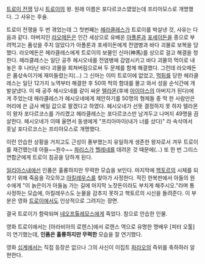 [[트로이 전쟁]] 당시 [[트로이]]의 왕.
원래 이름은 포다르코스였었는데 프리아모스로 개명했다. 그 사유는 후술.

트로이 전쟁을 두 번 겪었는데 그 첫번째는 [[헤라클레스]]가 트로이를 박살낸 것, 사유는 다음과 같다.
아버지인 [[라오메돈]]은 인간 세상으로 유배온 [[아폴론]]과 [[포세이돈]]을 종으로 부려먹고는 품삯을 주지 않았다가 아폴론과 포세이돈에게 전염병과 바다 괴물로 보복을 당했다. 라오메돈은 헤라클레스에게 트로이의 보물인 신마(神馬)를 상으로 걸고 해결을 청한다.
헤라클레스는 일단 공주 헤시오네를 전염병에 감염시키고 바다 괴물의 먹이로 내놓은 후 나타난 바다 괴물을 회쳐버림으로써 두 문제를 함께 해결했다.
그런데 라오메돈은 품삯속이기에 재미들렸는지(...) 그 신마는 이미 트로이에 없었고, [[먹튀]]를 당한 헤라클레스는 일단 12가지 노역부터 해결한 후 50여 척의 함대를 몰고 와서 성을 순식간에 개발살냈다.
이 때 공주 헤시오네를 같이 싸운 [[텔라몬]](후에 [[아이아스]]의 아버지가 된다)에게 주었는데 헤라클레스가 헤시오네에게 제안하기를 50명의 형제들 중 딱 한 사람만은 머리에 쓴 금사 베일 값으로 팔겠다고 하였다. 헤시오네가 선뜻 결정하지 못 하자 텔라몬이 왕자 포다르코스를 가리켰고 헤라클레스는 포다르코스만 남겨두고 나머지 49명을 끔살한다. 헤시오네가 이때 울면서 동생에게 "프리아마이(내가 너를 샀다)" 라 속삭여서 훗날 포다르코스는 프리아모스로 개명했다.

이런 안습한 상황을 거치고도 근성이 풍부했는지 유일하게 생존한 왕자로서 겨우 트로이를 재건했는데 아들~~원수~~ [[파리스]]가 [[헬레네]]를 데려온 것 때문에(...) 또 한 번 그리스 연합군에게 트로이 침공을 당하게 된다.

[[일리아스]]내에선 인품은 훌륭하지만 무력한 모습을 보인다.  마지막에 [[헥토르]]의 시체를 되찾기 위해 죽음을 각오하고 [[아킬레우스]]를 찾아가 사정한다. 적진 한복판에서 아들의 원수에게 "이 늙은이가 아들놈 가는 길에 마지막 노잣돈이라도 부치게 해주시오."라며 통사정하는 모습에, 아킬레우스도 눈물을 감추지 못하고 핵토르의 시신을 돌려준다. 이 부분은 영화 [[트로이]]에서도 인상적으로 그려지는 장면.

결국 트로이가 함락되며 [[네오프톨레모스]]에게 죽었다. 참으로 안습한 인물.

영화 트로이에서는 [아라비아의 로렌스]에서 로렌스 역으로 유명한 명배우 [피터 오툴]이 연기했는데, '''인품은 훌륭하지만 무력한''' 모습을 잘 연기했다.

영화 [[십계]]에서는 직접 등장은 없으나 그의 사신이 이집트 [[파라오]]의 즉위를 축하하러 알현한다.
